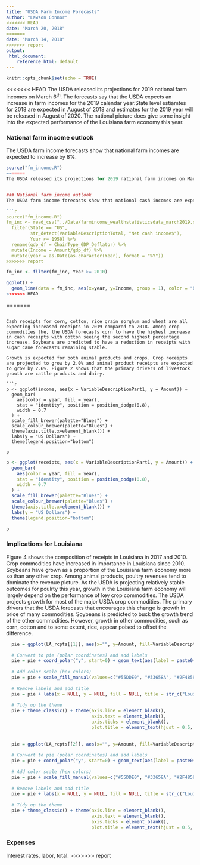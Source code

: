 ```yaml
---
title: "USDA Farm Income Forecasts"
author: "Lawson Connor"
<<<<<<< HEAD
date: "March 20, 2018"
=======
date: "March 14, 2018"
>>>>>>> report
output: 
 html_document:
    reference_html: default
---
```


```r
knitr::opts_chunk$set(echo = TRUE)
```


<<<<<<< HEAD
The USDA released its projections for 2019 national farm incomes on March 6^th^. The forecasts say that the USDA expects an increase in farm incomes for the 2019 calendar year.State level estiamtes for 2018 are expected in August of 2018 and estimates for the 2019 year will be released in August of 2020. The national picture does give some insight into the expected performance of the Louisiana farm economy this year. 


### National farm income outlook
The USDA farm income forecasts show that national farm incomes are expected to increase by 8%. 

```r
source("fm_income.R")
=======
The USDA released its projections for 2019 national farm incomes on March 6^th^. The forecasts say that the USDA expects an increase in farm incomes for the 2019 calendar year.State level estimates for 2018 are expected in August of 2018 and estimates for the 2019 year will be released in August of 2020. The national picture does give some insight into the expected performance of the Louisiana farm economy this year. 


### National farm income outlook
The USDA farm income forecasts show that national cash incomes are expected to increase by 4.7%. Figure 1 below shows the behavior net farm income for the last few years. 

```r
source("fm_income.R")
fm_inc <- read_csv("../Data/farmincome_wealthstatisticsdata_march2019.csv") %>%
  filter(State == "US", 
         str_detect(VariableDescriptionTotal, "Net cash income$"),
         Year >= 1950) %>%
  rename(gdp_df = ChainType_GDP_Deflator) %>%
  mutate(Income = Amount/gdp_df) %>%
  mutate(year = as.Date(as.character(Year), format = "%Y"))
>>>>>>> report
```

```r
fm_inc <- filter(fm_inc, Year >= 2010)

ggplot() +
  geom_line(data = fm_inc, aes(x=year, y=Income, group = 1), color = "black")
<<<<<<< HEAD
```
=======
```

Cash receipts for corn, cotton, rice grain sorghum and wheat are all expecting increased receipts in 2019 compared to 2018. Among crop commodities the, the USDA forecasts corn to have the highest increase in cash receipts with cotton seeing the second highest percentage increase. Soybeans are predicted to have a reduction in receipts with sugar cane forecasts remaining stable.

Growth is expected for both animal products and crops. Crop receipts are projected to grow by 2.0% and animal product receipts are expected to grow by 2.6%. Figure 2 shows that the primary drivers of livestock growth are cattle products and dairy.

```r
p <- ggplot(income, aes(x = VariableDescriptionPart1, y = Amount)) +
  geom_bar(
    aes(color = year, fill = year),
    stat = "identity", position = position_dodge(0.8),
    width = 0.7
  ) +
  scale_fill_brewer(palette="Blues") +
  scale_colour_brewer(palette="Blues") +
  theme(axis.title.x=element_blank()) +
  labs(y = "US Dollars") +
  theme(legend.position="bottom")

p
```

```r
p <- ggplot(receipts, aes(x = VariableDescriptionPart1, y = Amount)) +
  geom_bar(
    aes(color = year, fill = year),
    stat = "identity", position = position_dodge(0.8),
    width = 0.7
  ) +
  scale_fill_brewer(palette="Blues") +
  scale_colour_brewer(palette="Blues") +
  theme(axis.title.x=element_blank()) +
  labs(y = "US Dollars") +
  theme(legend.position="bottom")

p 
```

### Implications for Louisiana
Figure 4 shows the composition of receipts in Louisiana in 2017 and 2010. Crop commodities have increased in importance in Louisiana since 2010. Soybeans have grown as a proportion of the Louisiana farm economy more so than any other crop. Among animal products, poultry revenues tend to dominate the revenue picture. As the USDA is projecting relatively stable outcomes for poulrty this year, growth in the Louisiana farm economy will largely depend on the performance of key crop commodities. The USDA projects growth for most of the major USDA crop commodities. The primary drivers that the USDA forecasts that encourages this change is growth in price of many commodities. Soybeans is predicted to buck the growth trend of the other commodities. However, growth in other commodities, such as corn, cotton and to some extent, rice, appear poised to offset the difference. 

```r
  pie = ggplot(LA_rcpts[[1]], aes(x="", y=Amount, fill=VariableDescriptionPart1)) + geom_bar(stat="identity", width=1)
  
  # Convert to pie (polar coordinates) and add labels
  pie = pie + coord_polar("y", start=0) + geom_text(aes(label = paste0(prop, "%")), position = position_stack(vjust = 0.5), color = "white")
  
  # Add color scale (hex colors)
  pie = pie + scale_fill_manual(values=c("#55DDE0", "#33658A", "#2F4858", "#F6AE2D", "#F26419", "#999999", 	"#008B8B", "#0000CD", "#A52A2A")) 
  
  # Remove labels and add title
  pie = pie + labs(x = NULL, y = NULL, fill = NULL, title = str_c("Louisiana Cash Receipts Composition in", " 2010"))
  
  # Tidy up the theme
  pie + theme_classic() + theme(axis.line = element_blank(),
                                axis.text = element_blank(),
                                axis.ticks = element_blank(),
                                plot.title = element_text(hjust = 0.5, color = "#666666"))
  
  
  pie = ggplot(LA_rcpts[[2]], aes(x="", y=Amount, fill=VariableDescriptionPart1)) + geom_bar(stat="identity", width=1)
  
  # Convert to pie (polar coordinates) and add labels
  pie = pie + coord_polar("y", start=0) + geom_text(aes(label = paste0(prop, "%")), position = position_stack(vjust = 0.5), color = "white")
  
  # Add color scale (hex colors)
  pie = pie + scale_fill_manual(values=c("#55DDE0", "#33658A", "#2F4858", "#F6AE2D", "#F26419", "#999999", 	"#008B8B", "#0000CD", "#A52A2A")) 
  
  # Remove labels and add title
  pie = pie + labs(x = NULL, y = NULL, fill = NULL, title = str_c("Louisiana Cash Receipts Composition in", " 2017"))
  
  # Tidy up the theme
  pie + theme_classic() + theme(axis.line = element_blank(),
                                axis.text = element_blank(),
                                axis.ticks = element_blank(),
                                plot.title = element_text(hjust = 0.5, color = "#666666"))
```

### Expenses
Interest rates, labor, total. 
>>>>>>> report

